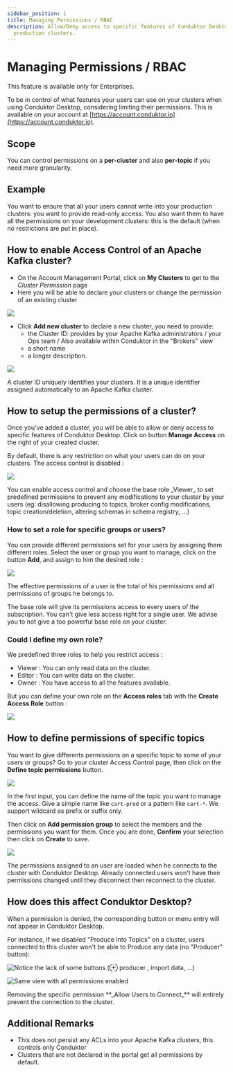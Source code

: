 ```yaml
---
sidebar_position: 1
title: Managing Permissions / RBAC
description: Allow/Deny access to specific features of Conduktor Desktop for sensitive
  production clusters.
---
```


# Managing Permissions / RBAC

<Info>
This feature is available only for Enterprises.
</Info>

To be in control of what features your users can use on your clusters when using Conduktor Desktop, considering limiting their permissions. This is available on your account at [https://account.conduktor.io](https://account.conduktor.io).

## Scope

You can control permissions on a **per-cluster** and also **per-topic** if you need more granularity.

## Example

You want to ensure that all your users cannot write into your production clusters: you want to provide read-only access. You also want them to have all the permissions on your development clusters: this is the default (when no restrictions are put in place).

## How to enable Access Control of an Apache Kafka cluster?

- On the Account Management Portal, click on **My Clusters** to get to the _Cluster Permission_ page
- Here you will be able to declare your clusters or change the permission of an existing cluster

![](../assets/cdk-clusters.png)

- Click **Add new cluster** to declare a new cluster, you need to provide:
  - the Cluster ID: provides by your Apache Kafka administrators / your Ops team / Also available within Conduktor in the "Brokers" view
  - a short name
  - a longer description.&#x20;

![](../assets/cdk-add-cluster.png)

<Tip>
A cluster ID uniquely identifies your clusters. It is a unique identifier assigned automatically
to an Apache Kafka cluster.
</Tip>

## How to setup the permissions of a cluster?

Once you've added a cluster, you will be able to allow or deny access to specific features of Conduktor Desktop. Click on button **Manage Access** on the right of your created cluster.

By default, there is any restriction on what your users can do on your clusters. The access control is disabled :&#x20;

![](../assets/cdk-default-rbac.png)

<Tip>
You can enable access control and choose the base role _Viewer_ to set predefined permissions to
prevent any modifications to your cluster by your users (eg: disallowing producing to topics,
broker config modifications, topic creation/deletion, altering schemas in schema registry, ...)
</Tip>

### How to set a role for specific groups or users?

You can provide different permissions set for your users by assigning them different roles. Select the user or group you want to manage, click on the button **Add**, and assign to him the desired role :&#x20;

![](../assets/cdk-cluster-rbac.png)

<Warning>
The effective permissions of a user is the total of his permissions and all permissions of groups he belongs to.

The base role will give its permissions access to every users of the subscription. You can't give less access right for a single user. We advise you to not give a too powerful base role on your cluster.
</Warning>

### Could I define my own role?

We predefined three roles to help you restrict access :&#x20;

- Viewer : You can only read data on the cluster.
- Editor : You can write data on the cluster.
- Owner : You have access to all the features available.

But you can define your own role on the **Access roles** tab with the **Create Access Role** button :

![](../assets/cdk-roles-rbac.png)

## How to define permissions of specific topics

You want to give differents permissions on a specific topic to some of your users or groups? Go to your cluster Access Control page, then click on the **Define topic permissions** button.

![](../assets/cdk-add-topic-rbac.png)

In the first input, you can define the name of the topic you want to manage the access. Give a simple name like `cart-prod` or a pattern like `cart-*`. We support wildcard as prefix or suffix only.

Then click on **Add permission group** to select the members and the permissions you want for them. Once you are done, **Confirm** your selection then click on **Create** to save.

![](../assets/cdk-topic-rbac.png)

<Info>
The permissions assigned to an user are loaded when he connects to the cluster with Conduktor
Desktop. Already connected users won't have their permissions changed until they disconnect then
reconnect to the cluster.
</Info>

## How does this affect Conduktor Desktop?

When a permission is denied, the corresponding button or menu entry will not appear in Conduktor Desktop.

For instance, if we disabled "Produce Into Topics" on a cluster, users connected to this cluster won't be able to Produce any data (no "Producer" button):

![Notice the lack of some buttons (⊕ producer , import data, ...)](../assets/capture-decran-du-2021-08-26-17-43-22.png)

![Same view with all permissions enabled](../assets/capture-decran-du-2021-08-26-17-42-03.png)

<Info>
Removing the specific permission **_Allow Users to Connect_** will entirely prevent
the connection to the cluster.
</Info>

## Additional Remarks

- This does not persist any ACLs into your Apache Kafka clusters, this controls only Conduktor
- Clusters that are not declared in the portal get all permissions by default.
